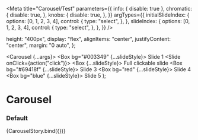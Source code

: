 

<Meta
  title="Carousel/Test"
  parameters={{
    info: { disable: true },
    chromatic: {
      disable: true,
    },
    knobs: {
      disable: true,
    },
  }}
  argTypes={{
    initialSlideIndex: {
      options: [0, 1, 2, 3, 4],
      control: {
        type: "select",
      },
    },
    slideIndex: {
      options: [0, 1, 2, 3, 4],
      control: {
        type: "select",
      },
    },
  }}
/>

  height: "400px",
  display: "flex",
  alignItems: "center",
  justifyContent: "center",
  margin: "0 auto",
};

  <Carousel {...args}>
    <Slide>
      <Box bg="#003349" {...slideStyle}>
        <Typography variant="h1" color="#090">
          Slide 1
        </Typography>
      </Box>
    </Slide>
    <Slide onClick={action("click")}>
      <Box {...slideStyle}>
        <Typography variant="h1">Full clickable slide</Typography>
      </Box>
    </Slide>
    <Slide>
      <Box bg="#69418f" {...slideStyle}>
        <Typography variant="h1" color="#fff">
          Slide 3
        </Typography>
      </Box>
    </Slide>
    <Slide>
      <Box bg="red" {...slideStyle}>
        <Typography variant="h1" color="#fff">
          Slide 4
        </Typography>
      </Box>
    </Slide>
    <Slide>
      <Box bg="blue" {...slideStyle}>
        <Typography variant="h1" color="#fff">
          Slide 5
        </Typography>
      </Box>
    </Slide>
  </Carousel>
);

# Carousel

### Default

<Preview>
  <Story
    name="default"
    args={{
      initialSlideIndex: BaseCarousel.defaultProps.initialSlideIndex,
      slideIndex: 2,
    }}
  >
    {CarouselStory.bind({})}
  </Story>
</Preview>
